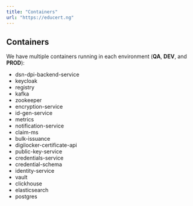 ```yaml
---
title: "Containers"
url: "https://educert.ng"
---
```


## Containers

We have multiple containers running in each environment (**QA**, **DEV**, and **PROD**):

- dsn-dpi-backend-service  
- keycloak  
- registry  
- kafka  
- zookeeper  
- encryption-service  
- id-gen-service  
- metrics  
- notification-service  
- claim-ms  
- bulk-issuance  
- digilocker-certificate-api  
- public-key-service  
- credentials-service  
- credential-schema  
- identity-service  
- vault  
- clickhouse  
- elasticsearch  
- postgres  
